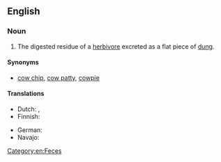 ==English==

===Noun===
{{en-noun|head=[[cow]] [[pat]]}}

# The digested residue of a [[herbivore]] excreted as a flat piece of [[dung]].

====Synonyms====
* [[cow chip]], [[cow patty]], [[cowpie]]

====Translations====
{{trans-top|digested residue of a herbivore excreted as a flat piece of dung}}
* Dutch: {{t+|nl|koeienvlaai|m}}, {{t+|nl|flats|m}}
* Finnish: {{t+|fi|lehmänläjä}}
{{trans-mid}}
* German: {{t+|de|Kuhfladen|m}}
* Navajo: {{t|nv|béégashii bichaan}}
{{trans-bottom}}

[[Category:en:Feces]]